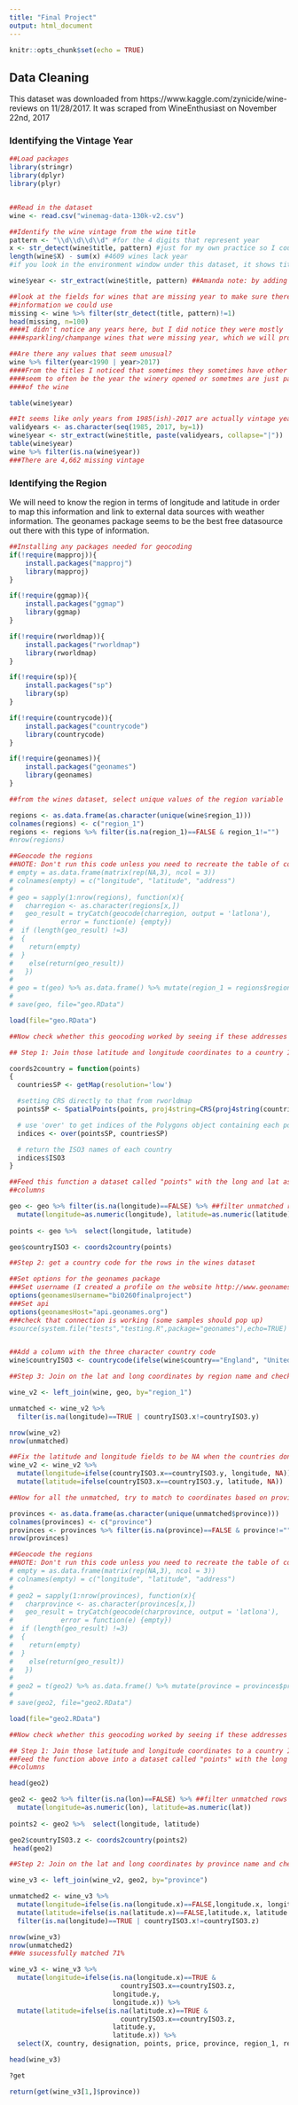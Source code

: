 ```yaml
---
title: "Final Project"
output: html_document
---
```


```r
knitr::opts_chunk$set(echo = TRUE)
```

## Data Cleaning

This dataset was downloaded from https://www.kaggle.com/zynicide/wine-reviews on 11/28/2017. It was scraped from WineEnthusiast on November 22nd, 2017

### Identifying the Vintage Year

```r

##Load packages
library(stringr)
library(dplyr)
library(plyr)


##Read in the dataset
wine <- read.csv("winemag-data-130k-v2.csv")

##Identify the wine vintage from the wine title
pattern <- "\\d\\d\\d\\d" #for the 4 digits that represent year
x <- str_detect(wine$title, pattern) #just for my own practice so I could look at x and find out how much missing data there were 
length(wine$X) - sum(x) #4609 wines lack year
#if you look in the environment window under this dataset, it shows title as a factor with 118840 levels -- I am not sure where that number 118840 comes from, as each of these should be unique, right?

wine$year <- str_extract(wine$title, pattern) ##Amanda note: by adding the "wine$.." in front it joins the year column to the wine dataset, saving you the work you had below of left joining

##look at the fields for wines that are missing year to make sure there isn't other 
##information we could use
missing <- wine %>% filter(str_detect(title, pattern)!=1)
head(missing, n=100)
####I didn't notice any years here, but I did notice they were mostly 
####sparkling/champange wines that were missing year, which we will probably want to ####exclude anyway

##Are there any values that seem unusual?
wine %>% filter(year<1990 | year>2017)
####From the titles I noticed that sometimes they sometimes have other numbers which 
####seem to often be the year the winery opened or sometmes are just part of the name 
####of the wine

table(wine$year)

##It seems like only years from 1985(ish)-2017 are actually vintage years. Here's a ##second try at identifying the year based on this insight.
validyears <- as.character(seq(1985, 2017, by=1))
wine$year <- str_extract(wine$title, paste(validyears, collapse="|"))
table(wine$year)
wine %>% filter(is.na(wine$year))
###There are 4,662 missing vintage

```

### Identifying the Region

We will need to know the region in terms of longitude and latitude in order to map this information and link to external data sources with weather information. The geonames package seems to be the best free datasource out there with this type of information.

```r

##Installing any packages needed for geocoding
if(!require(mapproj)){
    install.packages("mapproj")
    library(mapproj)
}

if(!require(ggmap)){
    install.packages("ggmap")
    library(ggmap)
}

if(!require(rworldmap)){
    install.packages("rworldmap")
    library(rworldmap)
}

if(!require(sp)){
    install.packages("sp")
    library(sp)
}

if(!require(countrycode)){
    install.packages("countrycode")
    library(countrycode)
}

if(!require(geonames)){
    install.packages("geonames")
    library(geonames)
}

##from the wines dataset, select unique values of the region variable

regions <- as.data.frame(as.character(unique(wine$region_1)))
colnames(regions) <- c("region_1")
regions <- regions %>% filter(is.na(region_1)==FALSE & region_1!="")
#nrow(regions)

##Geocode the regions
##NOTE: Don't run this code unless you need to recreate the table of coordinates. Google have limits for the number of queries. I ran this once and saved it as an R file
# empty = as.data.frame(matrix(rep(NA,3), ncol = 3))
# colnames(empty) = c("longitude", "latitude", "address")
# 
# geo = sapply(1:nrow(regions), function(x){
#   charregion <- as.character(regions[x,])
#   geo_result = tryCatch(geocode(charregion, output = 'latlona'), 
#            error = function(e) {empty}) 
#  if (length(geo_result) !=3)
#  {
#    return(empty)
#  }
#    else(return(geo_result))
#   }) 
# 
# geo = t(geo) %>% as.data.frame() %>% mutate(region_1 = regions$region_1)
# 
# save(geo, file="geo.RData")

load(file="geo.RData")

##Now check whether this geocoding worked by seeing if these addresses match the country in the wines dataset

## Step 1: Join those latitude and longitude coordinates to a country ID (function sourced from https://stackoverflow.com/questions/14334970/convert-latitude-and-longitude-coordinates-to-country-name-in-r)

coords2country = function(points)
{  
  countriesSP <- getMap(resolution='low')

  #setting CRS directly to that from rworldmap
  pointsSP <- SpatialPoints(points, proj4string=CRS(proj4string(countriesSP)))  

  # use 'over' to get indices of the Polygons object containing each point 
  indices <- over(pointsSP, countriesSP)

  # return the ISO3 names of each country
  indices$ISO3
}

##Feed this function a dataset called "points" with the long and lat as the 2 
##columns

geo <- geo %>% filter(is.na(longitude)==FALSE) %>% ##filter unmatched rows
  mutate(longitude=as.numeric(longitude), latitude=as.numeric(latitude))
  
points <- geo %>%  select(longitude, latitude)

geo$countryISO3 <- coords2country(points)

##Step 2: get a country code for the rows in the wines dataset

##Set options for the geonames package
###Set username (I created a profile on the website http://www.geonames.org/)
options(geonamesUsername="bi0260finalproject")
###Set api
options(geonamesHost="api.geonames.org")
###check that connection is working (some samples should pop up)
#source(system.file("tests","testing.R",package="geonames"),echo=TRUE)


##Add a column with the three character country code
wine$countryISO3 <- countrycode(ifelse(wine$country=="England", "United Kingdom", as.character(wine$country)), 'country.name', 'iso3c') 

##Step 3: Join on the lat and long coordinates by region name and check that the countries match

wine_v2 <- left_join(wine, geo, by="region_1")

unmatched <- wine_v2 %>% 
  filter(is.na(longitude)==TRUE | countryISO3.x!=countryISO3.y)

nrow(wine_v2)
nrow(unmatched)

##Fix the latitude and longitude fields to be NA when the countries don't match
wine_v2 <- wine_v2 %>% 
  mutate(longitude=ifelse(countryISO3.x==countryISO3.y, longitude, NA)) %>%
  mutate(latitude=ifelse(countryISO3.x==countryISO3.y, latitude, NA))

##Now for all the unmatched, try to match to coordinates based on province instead

provinces <- as.data.frame(as.character(unique(unmatched$province)))
colnames(provinces) <- c("province")
provinces <- provinces %>% filter(is.na(province)==FALSE & province!="")
nrow(provinces)

##Geocode the regions
##NOTE: Don't run this code unless you need to recreate the table of coordinates. Google have limits for the number of queries. I ran this once and saved it as an R file
# empty = as.data.frame(matrix(rep(NA,3), ncol = 3))
# colnames(empty) = c("longitude", "latitude", "address")
# 
# geo2 = sapply(1:nrow(provinces), function(x){
#   charprovince <- as.character(provinces[x,])
#   geo_result = tryCatch(geocode(charprovince, output = 'latlona'), 
#            error = function(e) {empty}) 
#  if (length(geo_result) !=3)
#  {
#    return(empty)
#  }
#    else(return(geo_result))
#   }) 
# 
# geo2 = t(geo2) %>% as.data.frame() %>% mutate(province = provinces$province)
# 
# save(geo2, file="geo2.RData")

load(file="geo2.RData")

##Now check whether this geocoding worked by seeing if these addresses match the country in the wines dataset

## Step 1: Join those latitude and longitude coordinates to a country ID (function 
##Feed the function above into a dataset called "points" with the long and lat as the 2 
##columns

head(geo2)

geo2 <- geo2 %>% filter(is.na(lon)==FALSE) %>% ##filter unmatched rows
  mutate(longitude=as.numeric(lon), latitude=as.numeric(lat))
  
points2 <- geo2 %>%  select(longitude, latitude)

geo2$countryISO3.z <- coords2country(points2)
 head(geo2)

##Step 2: Join on the lat and long coordinates by province name and check that the countries match

wine_v3 <- left_join(wine_v2, geo2, by="province")

unmatched2 <- wine_v3 %>% 
  mutate(longitude=ifelse(is.na(longitude.x)==FALSE,longitude.x, longitude.y )) %>%
  mutate(latitude=ifelse(is.na(latitude.x)==FALSE,latitude.x, latitude.y )) %>%
  filter(is.na(longitude)==TRUE | countryISO3.x!=countryISO3.z)

nrow(wine_v3)
nrow(unmatched2)
##We ssucessfully matched 71% 

wine_v3 <- wine_v3 %>% 
  mutate(longitude=ifelse(is.na(longitude.x)==TRUE &
                            countryISO3.x==countryISO3.z,
                          longitude.y, 
                          longitude.x)) %>%
  mutate(latitude=ifelse(is.na(latitude.x)==TRUE &
                            countryISO3.x==countryISO3.z,
                          latitude.y, 
                          latitude.x)) %>%
  select(X, country, designation, points, price, province, region_1, region_2, taster_name, title, variety, winery, year, countryISO3.x, longitude, latitude)

head(wine_v3)

?get

return(get(wine_v3[1,]$province))






```


